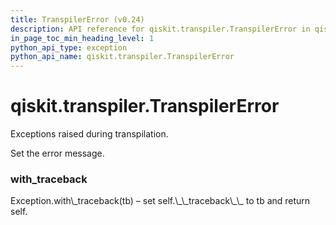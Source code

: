 ```yaml
---
title: TranspilerError (v0.24)
description: API reference for qiskit.transpiler.TranspilerError in qiskit v0.24
in_page_toc_min_heading_level: 1
python_api_type: exception
python_api_name: qiskit.transpiler.TranspilerError
---
```


<span id="qiskit-transpiler-transpilererror" />

# qiskit.transpiler.TranspilerError

<Class id="qiskit.transpiler.TranspilerError" isDedicatedPage={true} github="https://github.com/qiskit/qiskit/tree/stable/0.16/qiskit/transpiler/exceptions.py" signature="TranspilerError(*message)" modifiers="exception">
  Exceptions raised during transpilation.

  Set the error message.

  ### with\_traceback

  <Function id="qiskit.transpiler.TranspilerError.with_traceback" signature="with_traceback()">
    Exception.with\_traceback(tb) – set self.\_\_traceback\_\_ to tb and return self.
  </Function>
</Class>

